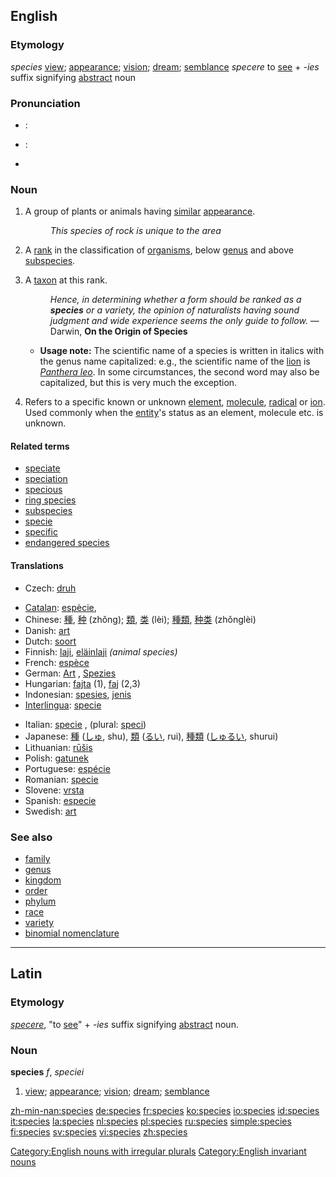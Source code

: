 {{wikipedia}}
==English==

===Etymology===
{{L.}} ''species'' [[view]]; [[appearance]]; [[vision]]; [[dream]]; [[semblance]] ''specere'' to [[see]] + ''-ies'' suffix signifying [[abstract]] noun

===Pronunciation===
*{{italbrac|[[RP]]}}: {{IPA|/ˈspiːʃiːz/}}
*{{italbrac|US}}: {{IPA|/ˈspiːsiːz/ or /ˈspiːʃiːz/}}
*{{audio|en-us-species.ogg|Audio (US)}}

===Noun===
{{en-noun|species}}

# A group of plants or animals having [[similar]] [[appearance]].
#: ''This species of rock is unique to the area''
# {{context|biology|taxonomy}} A [[rank]] in the classification of [[organism]]s, below [[genus]] and above [[subspecies]].
# {{taxonomy}} A [[taxon]] at this rank.
#: ''Hence, in determining whether a form should be ranked as a '''species''' or a variety, the opinion of naturalists having sound judgment and wide experience seems the only guide to follow.'' &mdash; Darwin, '''On the Origin of Species'''
#*'''Usage note:''' The scientific name of a species is written in italics with the genus name capitalized: e.g., the scientific name of the [[lion]] is ''[[Wikispecies:Panthera leo|Panthera leo]]''. In some circumstances, the second word may also be capitalized, but this is very much the exception.
# {{chemistry}} Refers to a specific known or unknown [[element]], [[molecule]], [[radical]] or [[ion]]. Used commonly when the [[entity]]'s status as an element, molecule etc. is unknown.

====Related terms====
*[[speciate]]
*[[speciation]]
*[[specious]]
*[[ring species]]
*[[subspecies]]
*[[specie]]
*[[specific]]
*[[endangered species]]

====Translations====
{{trans-top|rank in a taxonomic classification}}
*Czech: [[druh]] {{m}}
{{trans-mid}}
{{trans-bottom}}

{{top}}
*[[Catalan]]: [[espècie]], {{f}}
*Chinese: [[種]], [[种]] (zhǒng); [[類]], [[类]] (lèi); [[種類]], [[种类]] (zhǒnglèi)
*Danish: [[art]] {{c}}
*Dutch: [[soort]] {{f}}
*Finnish: [[laji]], [[eläinlaji]] ''(animal species)''
*French: [[espèce]] {{f}}
*German: [[Art]] {{f}}, [[Spezies]] {{f}}
*Hungarian: [[fajta]] (1), [[faj]] (2,3)
*Indonesian: [[spesies]], [[jenis]]
*[[Interlingua]]: [[specie]]
{{mid}}
*Italian: [[specie]] {{f}}, (plural: [[speci]])
*Japanese: [[種]] ([[しゅ]], shu), [[類]] ([[るい]], rui), [[種類]] ([[しゅるい]], shurui)
*Lithuanian: [[rūšis]] {{f}}
*Polish: [[gatunek]] {{m}}
*Portuguese: [[espécie]] {{f}}
*Romanian: [[specie]] {{f}}
*Slovene: [[vrsta]] {{f}}
*Spanish: [[especie]] {{f}}
*Swedish: [[art]] {{c}}
{{bottom}}

===See also===
*[[family]]
*[[genus]]
*[[kingdom]]
*[[order]]
*[[phylum]]
*[[race]]
*[[variety]]
*[[binomial nomenclature]]

[[Category:English nouns with irregular plurals]]
[[Category:English invariant nouns]]

----

==Latin==

===Etymology===
''[[specere]]'', "to [[see]]" + ''-ies'' suffix signifying [[abstract]] noun.

===Noun===
'''species''' ''f'', ''speciei''

# [[view]]; [[appearance]]; [[vision]]; [[dream]]; [[semblance]]

[[zh-min-nan:species]]
[[de:species]]
[[fr:species]]
[[ko:species]]
[[io:species]]
[[id:species]]
[[it:species]]
[[la:species]]
[[nl:species]]
[[pl:species]]
[[ru:species]]
[[simple:species]]
[[fi:species]]
[[sv:species]]
[[vi:species]]
[[zh:species]]